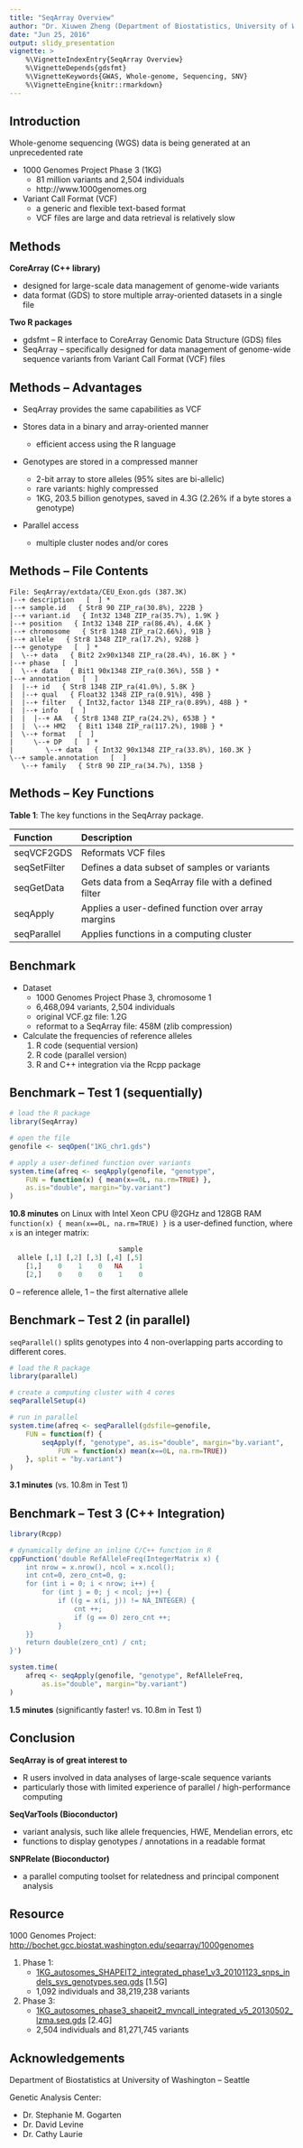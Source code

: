 ```yaml
---
title: "SeqArray Overview"
author: "Dr. Xiuwen Zheng (Department of Biostatistics, University of Washington, Seattle)"
date: "Jun 25, 2016"
output: slidy_presentation
vignette: >
    %\VignetteIndexEntry{SeqArray Overview}
    %\VignetteDepends{gdsfmt}
    %\VignetteKeywords{GWAS, Whole-genome, Sequencing, SNV}
    %\VignetteEngine{knitr::rmarkdown}
---
```


## Introduction

Whole-genome sequencing (WGS) data is being generated at an unprecedented rate

- 1000 Genomes Project Phase 3 (1KG)
    - 81 million variants and 2,504 individuals
    - http://www.1000genomes.org

- Variant Call Format (VCF)
    - a generic and flexible text-based format
    - VCF files are large and data retrieval is relatively slow


## Methods

**CoreArray (C++ library)**

- designed for large-scale data management of genome-wide variants
- data format (GDS) to store multiple array-oriented datasets in a single file

**Two R packages**

- gdsfmt -- R interface to CoreArray Genomic Data Structure (GDS) files
- SeqArray -- specifically designed for data management of genome-wide sequence variants from Variant Call Format (VCF) files


## Methods -- Advantages

- SeqArray provides the same capabilities as VCF

- Stores data in a binary and array-oriented manner
    - efficient access using the R language

- Genotypes are stored in a compressed manner
    - 2-bit array to store alleles (95% sites are bi-allelic)
    - rare variants: highly compressed
    - 1KG, 203.5 billion genotypes, saved in 4.3G (2.26% if a byte stores a genotype)

- Parallel access
    - multiple cluster nodes and/or cores


## Methods -- File Contents

```
File: SeqArray/extdata/CEU_Exon.gds (387.3K)
|--+ description   [  ] *
|--+ sample.id   { Str8 90 ZIP_ra(30.8%), 222B }
|--+ variant.id   { Int32 1348 ZIP_ra(35.7%), 1.9K }
|--+ position   { Int32 1348 ZIP_ra(86.4%), 4.6K }
|--+ chromosome   { Str8 1348 ZIP_ra(2.66%), 91B }
|--+ allele   { Str8 1348 ZIP_ra(17.2%), 928B }
|--+ genotype   [  ] *
|  \--+ data   { Bit2 2x90x1348 ZIP_ra(28.4%), 16.8K } *
|--+ phase   [  ]
|  \--+ data   { Bit1 90x1348 ZIP_ra(0.36%), 55B } *
|--+ annotation   [  ]
|  |--+ id   { Str8 1348 ZIP_ra(41.0%), 5.8K }
|  |--+ qual   { Float32 1348 ZIP_ra(0.91%), 49B }
|  |--+ filter   { Int32,factor 1348 ZIP_ra(0.89%), 48B } *
|  |--+ info   [  ]
|  |  |--+ AA   { Str8 1348 ZIP_ra(24.2%), 653B } *
|  |  \--+ HM2   { Bit1 1348 ZIP_ra(117.2%), 198B } *
|  \--+ format   [  ]
|     \--+ DP   [  ] *
|        \--+ data   { Int32 90x1348 ZIP_ra(33.8%), 160.3K }
\--+ sample.annotation   [  ]
   \--+ family   { Str8 90 ZIP_ra(34.7%), 135B }
```


## Methods -- Key Functions

**Table 1**: The key functions in the SeqArray package.

| Function     | Description |
|:-------------|:-------------------------------------------|
| seqVCF2GDS   | Reformats VCF files |
| seqSetFilter | Defines a data subset of samples or variants |
| seqGetData   | Gets data from a SeqArray file with a defined filter |
| seqApply     | Applies a user-defined function over array margins |
| seqParallel  | Applies functions in a computing cluster |


## Benchmark

- Dataset
    - 1000 Genomes Project Phase 3, chromosome 1
    - 6,468,094 variants, 2,504 individuals
    - original VCF.gz file: 1.2G
    - reformat to a SeqArray file: 458M (zlib compression)

- Calculate the frequencies of reference alleles
    1. R code (sequential version)
    2. R code (parallel version)
    3. R and C++ integration via the Rcpp package


## Benchmark -- Test 1 (sequentially)

```R
# load the R package
library(SeqArray)

# open the file
genofile <- seqOpen("1KG_chr1.gds")

# apply a user-defined function over variants
system.time(afreq <- seqApply(genofile, "genotype",
    FUN = function(x) { mean(x==0L, na.rm=TRUE) },
    as.is="double", margin="by.variant")
)
```

**10.8 minutes** on Linux with Intel Xeon CPU @2GHz and 128GB RAM
`function(x) { mean(x==0L, na.rm=TRUE) }` is a user-defined function, where `x` is an integer matrix:

```R
                           sample
  allele [,1] [,2] [,3] [,4] [,5]
    [1,]    0    1    0   NA    1
    [2,]    0    0    0    1    0
```

0 -- reference allele, 1 -- the first alternative allele


## Benchmark -- Test 2 (in parallel)

`seqParallel()` splits genotypes into 4 non-overlapping parts according to different cores.

```R
# load the R package
library(parallel)

# create a computing cluster with 4 cores
seqParallelSetup(4)

# run in parallel
system.time(afreq <- seqParallel(gdsfile=genofile,
    FUN = function(f) {
        seqApply(f, "genotype", as.is="double", margin="by.variant",
            FUN = function(x) mean(x==0L, na.rm=TRUE))
    }, split = "by.variant")
)
```

**3.1 minutes** (vs. 10.8m in Test 1)


## Benchmark -- Test 3 (C++ Integration)

```R
library(Rcpp)

# dynamically define an inline C/C++ function in R
cppFunction('double RefAlleleFreq(IntegerMatrix x) {
    int nrow = x.nrow(), ncol = x.ncol();
    int cnt=0, zero_cnt=0, g;
    for (int i = 0; i < nrow; i++) {
        for (int j = 0; j < ncol; j++) {
            if ((g = x(i, j)) != NA_INTEGER) {
                cnt ++;
                if (g == 0) zero_cnt ++;
            }
    }}
    return double(zero_cnt) / cnt;
}')

system.time(
    afreq <- seqApply(genofile, "genotype", RefAlleleFreq,
        as.is="double", margin="by.variant")
)
```

**1.5 minutes** (significantly faster! vs. 10.8m in Test 1)


## Conclusion

**SeqArray is of great interest to**

- R users involved in data analyses of large-scale sequence variants
- particularly those with limited experience of parallel / high-performance computing

**SeqVarTools (Bioconductor)**

- variant analysis, such like allele frequencies, HWE, Mendelian errors, etc
- functions to display genotypes / annotations in a readable format

**SNPRelate (Bioconductor)**

- a parallel computing toolset for relatedness and principal component analysis


## Resource

1000 Genomes Project: [http://bochet.gcc.biostat.washington.edu/seqarray/1000genomes](http://bochet.gcc.biostat.washington.edu/seqarray/1000genomes)

1. Phase 1:
	- [1KG_autosomes_SHAPEIT2_integrated_phase1_v3_20101123_snps_indels_svs_genotypes.seq.gds](http://bochet.gcc.biostat.washington.edu/seqarray/1000genomes/1KG_autosomes_SHAPEIT2_integrated_phase1_v3_20101123_snps_indels_svs_genotypes.seq.gds) [1.5G]
	- 1,092 individuals and 38,219,238 variants

2. Phase 3:
	- [1KG_autosomes_phase3_shapeit2_mvncall_integrated_v5_20130502_lzma.seq.gds](http://bochet.gcc.biostat.washington.edu/seqarray/1000genomes/1KG_autosomes_phase3_shapeit2_mvncall_integrated_v5_20130502_lzma.seq.gds) [2.4G]
	- 2,504 individuals and 81,271,745 variants


## Acknowledgements

Department of Biostatistics at University of Washington -- Seattle

Genetic Analysis Center:

- Dr. Stephanie M. Gogarten
- Dr. David Levine
- Dr. Cathy Laurie
